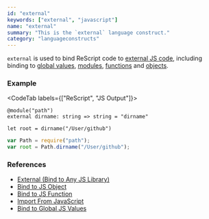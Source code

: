 ```yaml
---
id: "external"
keywords: ["external", "javascript"]
name: "external"
summary: "This is the `external` language construct."
category: "languageconstructs"
---
```


`external` is used to bind ReScript code to [external JS code](/docs/manual/latest/external), including binding to [global values](/docs/manual/latest/bind-to-global-js-values), [modules](/docs/manual/latest/import-from-export-to-js#import-from-javascript), [functions](/docs/manual/latest/bind-to-js-function) and [objects](/docs/manual/latest/bind-to-js-object).


### Example 

<CodeTab labels={["ReScript", "JS Output"]}>

```res
@module("path")
external dirname: string => string = "dirname"

let root = dirname("/User/github")
```

```js
var Path = require("path");
var root = Path.dirname("/User/github");
```

</CodeTab>

### References

* [External (Bind to Any JS Library)](/docs/manual/latest/external)
* [Bind to JS Object](/docs/manual/latest/bind-to-js-object)
* [Bind to JS Function](/docs/manual/latest/bind-to-js-function)
* [Import From JavaScript](/docs/manual/latest/import-from-export-to-js#import-from-javascript)
* [Bind to Global JS Values](/docs/manual/latest/bind-to-global-js-values)